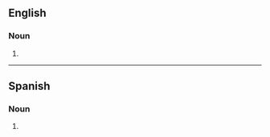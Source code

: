 ==English==

===Noun===
{{head|en|noun form}}

# {{plural of|en|guerrilla}}

----

==Spanish==

===Noun===
{{head|es|noun form}}

# {{plural of|es|guerrilla}}